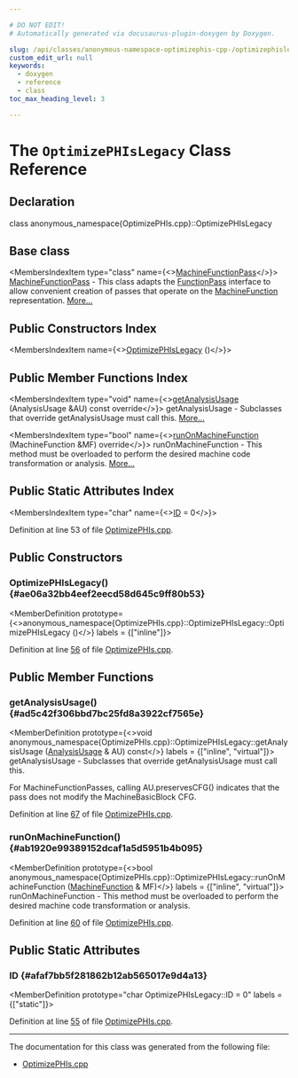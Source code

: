 ```yaml
---

# DO NOT EDIT!
# Automatically generated via docusaurus-plugin-doxygen by Doxygen.

slug: /api/classes/anonymous-namespace-optimizephis-cpp-/optimizephislegacy
custom_edit_url: null
keywords:
  - doxygen
  - reference
  - class
toc_max_heading_level: 3

---
```





# The `OptimizePHIsLegacy` Class Reference

<DoxygenPage pluginConfig={pluginConfig}>



## Declaration

<CodeBlock>class anonymous_namespace{OptimizePHIs.cpp}::OptimizePHIsLegacy</CodeBlock>

## Base class

<MembersIndex>

<MembersIndexItem
  type="class"
  name={<><a href="/docs/api/classes/llvm/machinefunctionpass">MachineFunctionPass</a></>}>
<a href="/docs/api/classes/llvm/machinefunctionpass">MachineFunctionPass</a> - This class adapts the <a href="/docs/api/classes/llvm/functionpass">FunctionPass</a> interface to allow convenient creation of passes that operate on the <a href="/docs/api/classes/llvm/machinefunction">MachineFunction</a> representation. <a href="/docs/api/classes/llvm/machinefunctionpass/#details">More...</a>
</MembersIndexItem>

</MembersIndex>

## Public Constructors Index

<MembersIndex>

<MembersIndexItem
  name={<><a href="#ae06a32bb4eef2eecd58d645c9ff80b53">OptimizePHIsLegacy</a> ()</>}>
</MembersIndexItem>

</MembersIndex>

## Public Member Functions Index

<MembersIndex>

<MembersIndexItem
  type="void"
  name={<><a href="#ad5c42f306bbd7bc25fd8a3922cf7565e">getAnalysisUsage</a> (AnalysisUsage &amp;AU) const override</>}>
getAnalysisUsage - Subclasses that override getAnalysisUsage must call this. <a href="#ad5c42f306bbd7bc25fd8a3922cf7565e">More...</a>
</MembersIndexItem>

<MembersIndexItem
  type="bool"
  name={<><a href="#ab1920e99389152dcaf1a5d5951b4b095">runOnMachineFunction</a> (MachineFunction &amp;MF) override</>}>
runOnMachineFunction - This method must be overloaded to perform the desired machine code transformation or analysis. <a href="#ab1920e99389152dcaf1a5d5951b4b095">More...</a>
</MembersIndexItem>

</MembersIndex>

## Public Static Attributes Index

<MembersIndex>

<MembersIndexItem
  type="char"
  name={<><a href="#afaf7bb5f281862b12ab565017e9d4a13">ID</a> = 0</>}>
</MembersIndexItem>

</MembersIndex>


Definition at line 53 of file <a href="/docs/api/files/lib/lib/codegen/optimizephis-cpp">OptimizePHIs.cpp</a>.

<SectionDefinition>

## Public Constructors

### OptimizePHIsLegacy() {#ae06a32bb4eef2eecd58d645c9ff80b53}

<MemberDefinition
  prototype={<>anonymous&#95;namespace&#123;OptimizePHIs.cpp&#125;::OptimizePHIsLegacy::OptimizePHIsLegacy ()</>}
  labels = {["inline"]}>

Definition at line <a href="/docs/api/files/lib/lib/codegen/optimizephis-cpp/#l00056">56</a> of file <a href="/docs/api/files/lib/lib/codegen/optimizephis-cpp">OptimizePHIs.cpp</a>.
</MemberDefinition>

</SectionDefinition>

<SectionDefinition>

## Public Member Functions

### getAnalysisUsage() {#ad5c42f306bbd7bc25fd8a3922cf7565e}

<MemberDefinition
  prototype={<>void anonymous&#95;namespace&#123;OptimizePHIs.cpp&#125;::OptimizePHIsLegacy::getAnalysisUsage (<a href="/docs/api/classes/llvm/analysisusage">AnalysisUsage</a> &amp; AU) const</>}
  labels = {["inline", "virtual"]}>
getAnalysisUsage - Subclasses that override getAnalysisUsage must call this.

For MachineFunctionPasses, calling AU.preservesCFG() indicates that the pass does not modify the MachineBasicBlock CFG.

Definition at line <a href="/docs/api/files/lib/lib/codegen/optimizephis-cpp/#l00067">67</a> of file <a href="/docs/api/files/lib/lib/codegen/optimizephis-cpp">OptimizePHIs.cpp</a>.
</MemberDefinition>

### runOnMachineFunction() {#ab1920e99389152dcaf1a5d5951b4b095}

<MemberDefinition
  prototype={<>bool anonymous&#95;namespace&#123;OptimizePHIs.cpp&#125;::OptimizePHIsLegacy::runOnMachineFunction (<a href="/docs/api/classes/llvm/machinefunction">MachineFunction</a> &amp; MF)</>}
  labels = {["inline", "virtual"]}>
runOnMachineFunction - This method must be overloaded to perform the desired machine code transformation or analysis.

Definition at line <a href="/docs/api/files/lib/lib/codegen/optimizephis-cpp/#l00060">60</a> of file <a href="/docs/api/files/lib/lib/codegen/optimizephis-cpp">OptimizePHIs.cpp</a>.
</MemberDefinition>

</SectionDefinition>

<SectionDefinition>

## Public Static Attributes

### ID {#afaf7bb5f281862b12ab565017e9d4a13}

<MemberDefinition
  prototype="char OptimizePHIsLegacy::ID = 0"
  labels = {["static"]}>

Definition at line <a href="/docs/api/files/lib/lib/codegen/optimizephis-cpp/#l00055">55</a> of file <a href="/docs/api/files/lib/lib/codegen/optimizephis-cpp">OptimizePHIs.cpp</a>.
</MemberDefinition>

</SectionDefinition>

<hr/>

The documentation for this class was generated from the following file:

<ul>
<li><a href="/docs/api/files/lib/lib/codegen/optimizephis-cpp">OptimizePHIs.cpp</a></li>
</ul>

</DoxygenPage>
